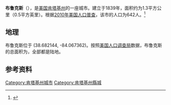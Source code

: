 {{Infobox City 
|chinese_name = 布鲁克斯
|official_name = Brooksville
|image_flag = 
|image_seal = 
|image_skyline = 
|image_map = KYMap-doton-Brooksville.PNG
|map_caption =
|subdivision_type = [[國家|國家]]
|subdivision_name = {{USA}}
|leader_title = 市长
|leader_name = Randall Peterman
|subdivision_type1 = [[美國行政區劃|州]]
|subdivision_name1 = [[肯塔基州|肯塔基州]]
|subdivision_type2 = [[肯塔基州行政区划|县]]
|subdivision_name2 = [[布拉肯縣_(肯塔基州)|布拉肯縣]]
|government_type          =
|established_date         =
|area_magnitude           = 1 E8
|area_total_km2           = 4.3
|area_land_km2            = 3.3
|area_water_km2           = 1.0
|area_total_sq_mi         = 1.7
|area_land_sq_mi          = 1.3
|area_water_sq_mi         = 0.4
|elevation_m              = 169
|elevation_ft             = 554
|coordinates_display      = inline,title
|coordinates_type         = region:US_type:city
|latd = 38 |latm = 24 |lats = 17 |latNS = N
|longd = 82 |longm = 36 |longs = 02 |longEW = W
|population_as_of         = [[2010_United_States_Census|2010]]
|population_footnotes     = <ref>{{cite web|title=2010 Census Redistricting Data (Public Law 94-171) Summary File|url=http://factfinder2.census.gov/faces/tableservices/jsf/pages/productview.xhtml?pid=DEC_10_PL_GCTPL2.ST13&prodType=table|work=American FactFinder|publisher=[[United_States_Census_Bureau|United States Census Bureau]]|accessdate=9 August 2012|archive-date=2011-07-21|archive-url=https://web.archive.org/web/20110721034521/http://factfinder2.census.gov/faces/tableservices/jsf/pages/productview.xhtml?pid=DEC_10_PL_GCTPL2.ST13&prodType=table|dead-url=no}}</ref>
|population_total         = 1,856
|timezone                 =  [[北美东部时区|北美东部时区]]
|utc_offset               = -5
|timezone_DST             =  [[北美东部时区|北美东部时区]]
|utc_offset_DST           = -4
|postal_code_type         = ZIP code
|postal_code              = 41129
|area_code                = [[电话号码分类计划|606]]
|blank_name               = [[聯邦資料處理標準|FIPS]]
|blank_info               = 21-13420
|blank1_name              = GNIS ID
|blank1_info              = 0489094
|footnotes                =
}}
'''布鲁克斯'''（{{lang-en|'''Brooksville'''}}），是[[美国|美国]][[肯塔基州|肯塔基州]]的一座城市。建立于1839年，面积约为1.3平方公里（0.5平方英里）。根据[[2010年美国人口普查|2010年美国人口普查]]，该市的人口为642人。<ref name=census>{{cite web |url = http://www.census.gov/prod/www/abs/decennial/ |title = Census of Population and Housing |publisher = U.S. Census Bureau |accessdate = November 18, 2011 |archive-url = https://web.archive.org/web/20060208103743/http://www.census.gov/prod/www/abs/decennial/ |archive-date = 2006-02-08 |dead-url = yes }}</ref>
==地理==
布鲁克斯位于{{coord|38|40|56|N|84|4|3|W|type:city}} (38.682144, -84.067362)。{{GR|1}}按照[[美国人口调查局|美国人口调查局]]数据，布鲁克斯的总面积为{{convert|0.6|sqmi|km2}}，全部都是陆地。
== 参考资料 ==
{{reflist}}

[[Category:肯塔基州城市|Category:肯塔基州城市]]
[[Category:肯塔基州縣城|Category:肯塔基州縣城]]


{{Kentucky-stub}}